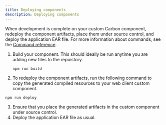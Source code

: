 ```yaml
---
title: Deploying components
description: Deploying components
---
```


When development is complete on your custom Carbon component, redeploy the component artifacts, place them under source control, and deploy the application EAR file.
For more information about commands, see the [Command reference](command-reference). 
 
1. Build your component. This should ideally be run anytime you are adding new files to the repoistory.

   ``` 
   npm run build
   ```
2.  To redeploy the component artifacts, run the following command to copy the generated compiled resources to your web client custom component.

   ```
   npm run deploy
   ```

3. Ensure that you place the generated artifacts in the custom component under source control.
4. Deploy the application EAR file as usual.
